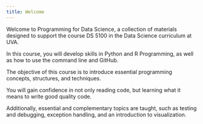 ```yaml
---
title: Welcome
---
```


Welcome to Programming for Data Science, a collection of materials designed to support the course DS 5100 in the Data Science curriculum at UVA. 

In this course, you will develop skills in Python and R Programming, as well as how to use the command line and GitHub. 

The objective of this course is to introduce essential programming concepts, structures, and techniques. 

You will gain confidence in not only reading code, but learning what it means to write good quality code. 

Additionally, essential and complementary topics are taught, such as testing and debugging, exception handling, and an introduction to visualization.